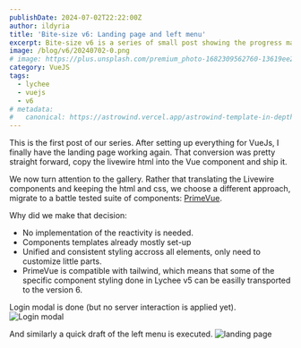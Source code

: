 ```yaml
---
publishDate: 2024-07-02T22:22:00Z
author: ildyria
title: 'Bite-size v6: Landing page and left menu'
excerpt: Bite-size v6 is a series of small post showing the progress made on the development of the future version of Lychee.
image: /blog/v6/20240702-0.png
# image: https://plus.unsplash.com/premium_photo-1682309562760-13619ee2dbd1?q=80&w=3312&auto=format&fit=crop&ixlib=rb-4.0.3&ixid=M3wxMjA3fD/B8MHxwaG90by1wYWdlfHx8fGVufDB8fHx8fA%3D%3D
category: VueJS
tags:
  - lychee
  - vuejs
  - v6
# metadata:
#   canonical: https://astrowind.vercel.app/astrowind-template-in-depth
---
```


This is the first post of our series. After setting up everything for VueJs, I finally have the landing page working again.
That conversion was pretty straight forward, copy the livewire html into the Vue component and ship it.

We now turn attention to the gallery. Rather that translating the Livewire components and keeping the html and css,
we choose a different approach, migrate to a battle tested suite of components: [PrimeVue](https://primevue.org/).

Why did we make that decision:

- No implementation of the reactivity is needed.
- Components templates already mostly set-up
- Unified and consistent styling accross all elements, only need to customize little parts.
- PrimeVue is compatible with tailwind, which means that some of the specific component styling done in Lychee v5
  can be easilly transported to the version 6.

Login modal is done (but no server interaction is applied yet).
![Login modal](/blog/v6/20240702-1.png)

And similarly a quick draft of the left menu is executed.
![landing page](/blog/v6/20240702-2.png)
